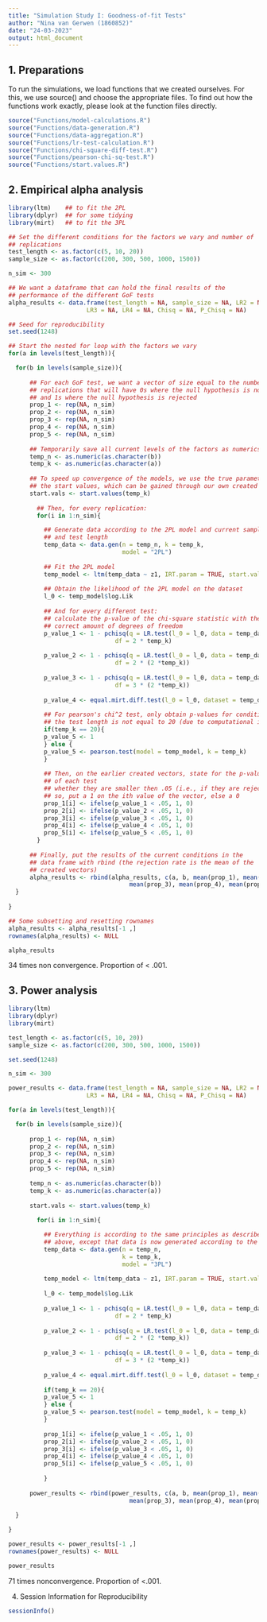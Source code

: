 ```yaml
---
title: "Simulation Study I: Goodness-of-fit Tests"
author: "Nina van Gerwen (1860852)"
date: "24-03-2023"
output: html_document
---
```


## 1. Preparations

To run the simulations, we load functions that we created ourselves. For this, we use source() and choose the appropriate files. To 
find out how the functions work exactly, please look at the function files directly.

```r
source("Functions/model-calculations.R")
source("Functions/data-generation.R")
source("Functions/data-aggregation.R")
source("Functions/lr-test-calculation.R")
source("Functions/chi-square-diff-test.R")
source("Functions/pearson-chi-sq-test.R")
source("Functions/start.values.R")
```

## 2. Empirical alpha analysis

```r
library(ltm)    ## to fit the 2PL
library(dplyr)  ## for some tidying
library(mirt)   ## to fit the 3PL

## Set the different conditions for the factors we vary and number of 
## replications
test_length <- as.factor(c(5, 10, 20))
sample_size <- as.factor(c(200, 300, 500, 1000, 1500))

n_sim <- 300

## We want a dataframe that can hold the final results of the 
## performance of the different GoF tests
alpha_results <- data.frame(test_length = NA, sample_size = NA, LR2 = NA,
                      LR3 = NA, LR4 = NA, Chisq = NA, P_Chisq = NA)

## Seed for reproducibility
set.seed(1248)

## Start the nested for loop with the factors we vary
for(a in levels(test_length)){

  for(b in levels(sample_size)){
      
      ## For each GoF test, we want a vector of size equal to the number of
      ## replications that will have 0s where the null hypothesis is not rejected
      ## and 1s where the null hypothesis is rejected
      prop_1 <- rep(NA, n_sim)
      prop_2 <- rep(NA, n_sim)
      prop_3 <- rep(NA, n_sim)
      prop_4 <- rep(NA, n_sim)
      prop_5 <- rep(NA, n_sim)
      
      ## Temporarily save all current levels of the factors as numerics
      temp_n <- as.numeric(as.character(b))
      temp_k <- as.numeric(as.character(a))
      
      ## To speed up convergence of the models, we use the true parameter values as
      ## the start values, which can be gained through our own created function
      start.vals <- start.values(temp_k)
      
        ## Then, for every replication:
        for(i in 1:n_sim){

          ## Generate data according to the 2PL model and current sample size
          ## and test length
          temp_data <- data.gen(n = temp_n, k = temp_k, 
                                model = "2PL")
          
          ## Fit the 2PL model
          temp_model <- ltm(temp_data ~ z1, IRT.param = TRUE, start.val = start.vals)
          
          ## Obtain the likelihood of the 2PL model on the dataset
          l_0 <- temp_model$log.Lik
        
          ## And for every different test:
          ## calculate the p-value of the chi-square statistic with the
          ## correct amount of degrees of freedom
          p_value_1 <- 1 - pchisq(q = LR.test(l_0 = l_0, data = temp_data, g = 2, start.val = start.vals), 
                              df = 2 * temp_k)
 
          p_value_2 <- 1 - pchisq(q = LR.test(l_0 = l_0, data = temp_data, g = 3, start.val = start.vals),
                              df = 2 * (2 *temp_k))
        
          p_value_3 <- 1 - pchisq(q = LR.test(l_0 = l_0, data = temp_data, g = 4, start.val = start.vals), 
                              df = 3 * (2 *temp_k))
          
          p_value_4 <- equal.mirt.diff.test(l_0 = l_0, dataset = temp_data, k = temp_k)
          
          ## For pearson's chi^2 test, only obtain p-values for conditions where
          ## the test length is not equal to 20 (due to computational issues)
          if(temp_k == 20){
          p_value_5 <- 1
          } else {
          p_value_5 <- pearson.test(model = temp_model, k = temp_k)
          }
          
          ## Then, on the earlier created vectors, state for the p-value
          ## of each test
          ## whether they are smaller then .05 (i.e., if they are rejected). If
          ## so, put a 1 on the ith value of the vector, else a 0
          prop_1[i] <- ifelse(p_value_1 < .05, 1, 0)
          prop_2[i] <- ifelse(p_value_2 < .05, 1, 0)
          prop_3[i] <- ifelse(p_value_3 < .05, 1, 0)
          prop_4[i] <- ifelse(p_value_4 < .05, 1, 0)
          prop_5[i] <- ifelse(p_value_5 < .05, 1, 0)
        }
      
      ## Finally, put the results of the current conditions in the 
      ## data frame with rbind (the rejection rate is the mean of the
      ## created vectors)
      alpha_results <- rbind(alpha_results, c(a, b, mean(prop_1), mean(prop_2), 
                                  mean(prop_3), mean(prop_4), mean(prop_5)))
  }
  
}

## Some subsetting and resetting rownames
alpha_results <- alpha_results[-1 ,]
rownames(alpha_results) <- NULL

alpha_results
```

34 times non convergence. Proportion of < .001.

## 3. Power analysis

```r
library(ltm)
library(dplyr)
library(mirt)

test_length <- as.factor(c(5, 10, 20))
sample_size <- as.factor(c(200, 300, 500, 1000, 1500))

set.seed(1248)

n_sim <- 300

power_results <- data.frame(test_length = NA, sample_size = NA, LR2 = NA,
                      LR3 = NA, LR4 = NA, Chisq = NA, P_Chisq = NA)

for(a in levels(test_length)){

  for(b in levels(sample_size)){
      
      prop_1 <- rep(NA, n_sim)
      prop_2 <- rep(NA, n_sim)
      prop_3 <- rep(NA, n_sim)
      prop_4 <- rep(NA, n_sim)
      prop_5 <- rep(NA, n_sim)
      
      temp_n <- as.numeric(as.character(b))
      temp_k <- as.numeric(as.character(a))
      
      start.vals <- start.values(temp_k)
      
        for(i in 1:n_sim){

          ## Everything is according to the same principles as described
          ## above, except that data is now generated according to the 3PL
          temp_data <- data.gen(n = temp_n, 
                                k = temp_k, 
                                model = "3PL")
          
          temp_model <- ltm(temp_data ~ z1, IRT.param = TRUE, start.val = start.vals)
          
          l_0 <- temp_model$log.Lik
        
          p_value_1 <- 1 - pchisq(q = LR.test(l_0 = l_0, data = temp_data, g = 2, start.val = start.vals), 
                              df = 2 * temp_k)
 
          p_value_2 <- 1 - pchisq(q = LR.test(l_0 = l_0, data = temp_data, g = 3, start.val = start.vals),
                              df = 2 * (2 *temp_k))
        
          p_value_3 <- 1 - pchisq(q = LR.test(l_0 = l_0, data = temp_data, g = 4, start.val = start.vals), 
                              df = 3 * (2 *temp_k))
          
          p_value_4 <- equal.mirt.diff.test(l_0 = l_0, dataset = temp_data, k = temp_k)
          
          if(temp_k == 20){
          p_value_5 <- 1
          } else {
          p_value_5 <- pearson.test(model = temp_model, k = temp_k)
          }
        
          prop_1[i] <- ifelse(p_value_1 < .05, 1, 0)
          prop_2[i] <- ifelse(p_value_2 < .05, 1, 0)
          prop_3[i] <- ifelse(p_value_3 < .05, 1, 0)
          prop_4[i] <- ifelse(p_value_4 < .05, 1, 0)
          prop_5[i] <- ifelse(p_value_5 < .05, 1, 0)
        
          }
      
      power_results <- rbind(power_results, c(a, b, mean(prop_1), mean(prop_2), 
                                  mean(prop_3), mean(prop_4), mean(prop_5)))

  }
  
}

power_results <- power_results[-1 ,]
rownames(power_results) <- NULL

power_results
```

71 times nonconvergence. Proportion of <.001.

4. Session Information for Reproducibility

```r
sessionInfo()
```


